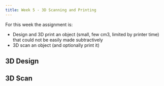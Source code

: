 ```yaml
---
title: Week 5 - 3D Scanning and Printing
---
```


For this week the assignment is:
- Design and 3D print an object (small, few cm3, limited by printer time) that could not be easily made subtractively
- 3D scan an object (and optionally print it)

## 3D Design


## 3D Scan
